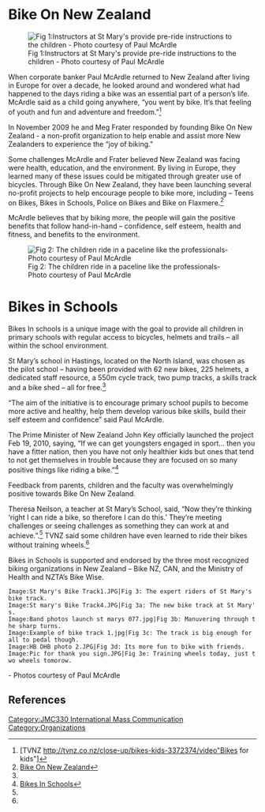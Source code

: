 {{JMC330inprogress|May 15, 2012}} 

=Bike On New Zealand= 


[[Image:St Mary's Students pre-ride.JPG|right|thumb|Fig 1:Instructors at St Mary's provide pre-ride instructions to the children - Photo courtesy of Paul McArdle]]

When corporate banker Paul McArdle returned to New Zealand after living in Europe for over a decade, he looked around and wondered what had happened to the days riding a bike was an essential part of a person’s life.  McArdle said as a child going anywhere, “you went by bike.  It’s that feeling of youth and fun and adventure and freedom.”<ref name="TVNZ">[TVNZ http://tvnz.co.nz/close-up/bikes-kids-3372374/video"Bikes for kids"] </ref>

In November 2009 he and Meg Frater responded by founding Bike On New Zealand - a non-profit organization to help enable and assist more New Zealanders to experience the “joy of biking.”

Some challenges McArdle and Frater believed New Zealand was facing were health, education, and the environment.  By living in Europe, they learned many of these issues could be mitigated through greater use of bicycles.  Through Bike On New Zealand, they have been launching several no-profit projects to help encourage people to bike more, including – Teens on Bikes, Bikes in Schools, Police on Bikes and Bike on Flaxmere.<ref name="BONZ">[http://bikeon.co.nz/ Bike On New Zealand] </ref>

McArdle believes that by biking more, the people will gain the positive benefits that follow hand-in-hand – confidence, self esteem, health and fitness, and benefits to the environment.  

[[Image:The Peloton.JPG|left|Fig 2: The children ride in a paceline like the professionals- Photo courtesy of Paul McArdle]]

=Bikes in Schools= 

Bikes In schools is a unique image with the goal to provide all children in primary schools with regular access to bicycles, helmets and trails – all within the school environment.

St Mary’s school in Hastings, located on the North Island, was chosen as the pilot school – having been provided with 62 new bikes, 225 helmets, a dedicated staff resource, a 550m cycle track, two pump tracks, a skills track and a bike shed – all for free.<ref name="BONZ"/>

“The aim of the initiative is to encourage primary school pupils to become more active and healthy, help them develop various bike skills, build their self esteem and confidence” said Paul McArdle.

The Prime Minister of New Zealand John Key officially launched the project Feb 19, 2010, saying, “If we can get youngsters engaged in sport… then you have a fitter nation, then you have not only healthier kids but ones that tend to not get themselves in trouble because they are focused on so many positive things like riding a bike.”<ref name="Bikes In Schools">[http://www.youtube.com/watch?v=NcV9DziVg_w&feature=youtu.be Bikes In Schools] </ref> 

Feedback from parents, children and the faculty was overwhelmingly positive towards Bike On New Zealand.  

Theresa Neilson, a teacher at St Mary’s School, said, “Now they’re thinking ‘right I can ride a bike, so therefore I can do this.’ They’re meeting challenges or seeing challenges as something they can work at and achieve.”.<ref name="Bikes In Schools"/> TVNZ said some children have even learned to ride their bikes without training wheels.<ref name="TVNZ"/>

Bikes in Schools is supported and endorsed by the three most recognized biking organizations in New Zealand – Bike NZ, CAN, and the Ministry of Health and NZTA’s Bike Wise.


<gallery>
 Image:St Mary's Bike Track1.JPG|Fig 3: The expert riders of St Mary's bike track.
 Image:St mary's Bike Track4.JPG|Fig 3a: The new bike track at St Mary's.
 Image:Band photos launch st marys 077.jpg|Fig 3b: Manuvering through the sharp turns.
 Image:Example of bike track 1.jpg|Fig 3c: The track is big enough for all to pedal though.
 Image:HB DHB photo 2.JPG|Fig 3d: Its more fun to bike with friends.
 Image:Pic for thank you sign.JPG|Fig 3e: Training wheels today, just two wheels tomorow.
 </gallery> - Photos courtesy of Paul McArdle

==References==
{{Reflist}}

[[Category:JMC330 International Mass Communication]]
[[Category:Organizations]]